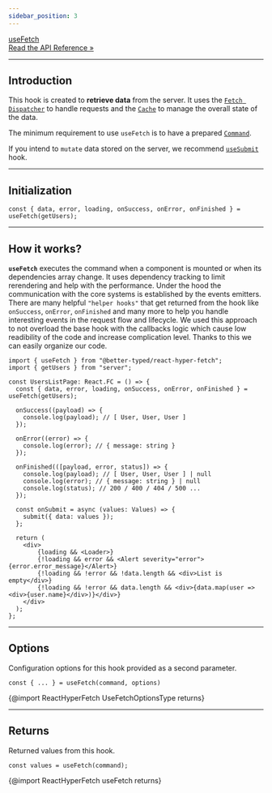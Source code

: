 ```yaml
---
sidebar_position: 3
---
```


<a class="api-link" href="/api/React-Hyper-Fetch/Hook/useFetch">
  <div class="api-link-title">useFetch</div>
  <div class="api-link-sub-title">Read the API Reference »</div>
</a>

---

## Introduction

This hook is created to **retrieve data** from the server. It uses the [`Fetch Dispatcher`](/docs/Docs/Dispatcher) to
handle requests and the [`Cache`](/docs/Docs/Cache) to manage the overall state of the data.

The minimum requirement to use `useFetch` is to have a prepared [`Command`](/docs/Docs/Command).

If you intend to `mutate` data stored on the server, we recommend [`useSubmit`](/docs/React/useSubmit) hook.

---

## Initialization

```tsx
const { data, error, loading, onSuccess, onError, onFinished } = useFetch(getUsers);
```

---

## How it works?

**`useFetch`** executes the command when a component is mounted or when its dependencies array change. It uses
dependency tracking to limit rerendering and help with the performance. Under the hood the communication with the core
systems is established by the events emitters. There are many helpful `"helper hooks"` that get returned from the hook
like `onSuccess`, `onError`, `onFinished` and many more to help you handle interesting events in the request flow and
lifecycle. We used this approach to not overload the base hook with the callbacks logic which cause low readibility of
the code and increase complication level. Thanks to this we can easily organize our code.

```tsx
import { useFetch } from "@better-typed/react-hyper-fetch";
import { getUsers } from "server";

const UsersListPage: React.FC = () => {
  const { data, error, loading, onSuccess, onError, onFinished } = useFetch(getUsers);

  onSuccess((payload) => {
    console.log(payload); // [ User, User, User ]
  });

  onError((error) => {
    console.log(error); // { message: string }
  });

  onFinished(([payload, error, status]) => {
    console.log(payload); // [ User, User, User ] | null
    console.log(error); // { message: string } | null
    console.log(status); // 200 / 400 / 404 / 500 ...
  });

  const onSubmit = async (values: Values) => {
    submit({ data: values });
  };

  return (
    <div>
        {loading && <Loader>}
        {!loading && error && <Alert severity="error">{error.error_message}</Alert>}
        {!loading && !error && !data.length && <div>List is empty</div>}
        {!loading && !error && data.length && <div>{data.map(user => <div>{user.name}</div>)}</div>}
    </div>
  );
};
```

---

## Options

Configuration options for this hook provided as a second parameter.

```tsx
const { ... } = useFetch(command, options)
```

{@import ReactHyperFetch UseFetchOptionsType returns}

---

## Returns

Returned values from this hook.

```tsx
const values = useFetch(command);
```

{@import ReactHyperFetch useFetch returns}
